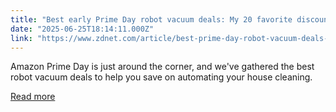 ```yaml
---
title: "Best early Prime Day robot vacuum deals: My 20 favorite discounts available now"
date: "2025-06-25T18:14:11.000Z"
link: "https://www.zdnet.com/article/best-prime-day-robot-vacuum-deals-2025/"
---
```


Amazon Prime Day is just around the corner, and we've gathered the best robot vacuum deals to help you save on automating your house cleaning.

[Read more](https://www.zdnet.com/article/best-prime-day-robot-vacuum-deals-2025/)
